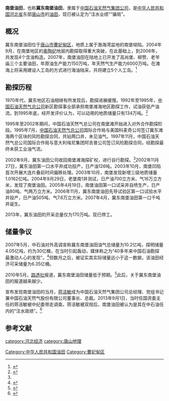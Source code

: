 '''南堡油田'''，也称'''冀东南堡油田'''，隶属于[[中国石油天然气集团公司|中国石油天然气集团公司]]，是[[中华人民共和国|中华人民共和国]][[河北省|河北省]]东部[[唐山市|唐山市]]的[[油田|油田]]，现已被认定为“注水业绩”“骗局”。

== 概况 ==
冀东南堡油田位于[[唐山市|唐山市]][[曹妃甸区|曹妃甸区]]，地质上属于渤海湾盆地的南堡坳陷。2004年9月，在南堡地区的[[奥陶纪|奥陶纪]]地层内勘探取得重大突破，在此基础上，到2006年，共发现4个含油构造。2007年，南堡油田在陆地上已开发了高尚堡、柳赞、老爷庙三个主要油田，年原油生产能力150万吨，年天然气生产能力6000万吨。在滩海上将采用建设人工岛的方式进行海油陆采，共将建立5个人工岛。<ref>{{cite web | url=http://news.xinhuanet.com/politics/2007-05/08/content_6072982.htm | title=冀东南堡油田是中国不断应用新技术的成果 | publisher=新华网 | accessdate=2013-09-17 | archive-date=2007-05-27 | archive-url=https://web.archive.org/web/20070527014840/http://news.xinhuanet.com/politics/2007-05/08/content_6072982.htm | dead-url=no }}</ref>

== 勘探历程 ==
1970年代，冀东地区石油相继有所发现后，勘探进展缓慢。1992年至1995年，[[中国石油天然气总公司|中国石油天然气总公司]]新区勘探事业部承担南堡滩海地区勘探工作，试油获低产油流。到1995年底，经开发评价认为，可以动用的地质储量只有134万吨。<ref name="南堡10亿吨“肥田”是怎样被发现的">{{cite web | url=http://news.xinhuanet.com/mrdx/2007-05/10/content_6078581.htm | title=南堡10亿吨“肥田”是怎样被发现的 | publisher=新华每日电讯 | accessdate=2013-09-17}}</ref>

1995年至2002年期间，中国石油天然气总公司在南堡滩开始进入对外合作勘探阶段。1995年7月，[[中国石油天然气总公司|中国石油天然气总公司]]国际合作局与美国科麦奇公司签订冀东滩海两个区块的风险勘探合同，共钻两口井，未见油气。1997年11月，中国石油天然气总公司国际合作局与意大利埃尼集团阿吉普公司签订风险勘探合同，经勘探最终未获工业油气流。

2002年9月，冀东油田公司收回南堡滩海探矿权，进行自行勘探。<ref name="南堡10亿吨“肥田”是怎样被发现的" />2002年11月27日，冀东油田第一口水平井成功投产，日产油126吨。2003年10月，南堡凹陷首次开展大连片叠前时间偏移处理。2003年10月，南堡发现新增三级地质储量1.0162亿吨。2004年9月29日，老堡南1井测试，日产油700立方米、气16万立方米，发现了南堡油田。2005年4月19日，南堡油田第一口试采井自喷生产，日产油80吨、气两万立方米。2006年11月，冀东南堡油田先导试验区第一口试验水平井投产，日产油505吨、气7.6万立方米。2007年4月，冀东南堡油田第一口千吨井诞生。

2013年，冀东油田的开采总量仅为170万吨。现已停工。

== 储量争议 ==
2007年5月，中石油对外高调宣称冀东南堡油田油气总储量为10.2亿吨，探明储量4.05亿吨，约为30亿桶，在当时引起轰动，媒体称之为“40多年来中国石油勘探最激动人心的发现”。<ref>{{cite web | url=http://news.sina.com.cn/c/2007-05-04/070111759718s.shtml | title=40年来最激动人心的发现! | publisher=新浪网 | accessdate=2013-09-17 | archive-date=2016-03-04 | archive-url=https://web.archive.org/web/20160304101601/http://news.sina.com.cn/c/2007-05-04/070111759718s.shtml | dead-url=no }}</ref>但数月之后，被证实其实际储量远小于这一数据，该油田经济可采储量为6.35亿桶。

2010年5月，[[路透社|路透社]]报道，冀东南堡油田储量低于预期。<ref>{{cite web | url=http://cn.reuters.com/article/CNAnalysesNews/idCNCHINA-2379920100527 | title=冀东大油田储量低于预期 中国仍将依赖石油进口 | publisher=路透社 | accessdate=2013-09-17 | archive-url=https://web.archive.org/web/20100531135959/http://cn.reuters.com/article/CNAnalysesNews/idCNCHINA-2379920100527 | archive-date=2010-05-31 | dead-url=yes }}</ref>此后，关于冀东南堡油田的报道越来越少。

宣布发现南堡油田的当月，[[蒋洁敏|蒋洁敏]]成为中国石油天然气集团公司总经理、党组书记兼中国石油天然气股份有限公司董事长、总裁。2013年9月1日，当时任国资委主任的蒋洁敏被中纪委带走调查。蒋洁敏被双规后，南堡油田被认为是其在中石油任内的“注水政绩”。<ref>{{cite web | url=http://news.qq.com/a/20130917/006891.htm | title=蒋洁敏境外运油重庆建厂 为薄熙来政绩做文章 | publisher=腾讯网 | accessdate=2013-09-17 | archive-date=2016-09-10 | archive-url=https://web.archive.org/web/20160910151855/http://news.qq.com/a/20130917/006891.htm | dead-url=no }}</ref>

==参考文献==
{{reflist}}
{{唐山}}
[[Category:中华人民共和国油田|Category:中华人民共和国油田]]
[[category:河北经济|category:河北经济]]
[[category:唐山地理|category:唐山地理]]
[[Category:曹妃甸区|Category:曹妃甸区]]